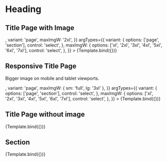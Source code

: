 

<Meta title="Patterns/Heading/Title" component={Title} />


# Heading

## Title Page with Image

<Canvas>
  <Story
    name="Title Page with Image"
    args={{
      title:
        'Thank you for sending a message! We have sent a copy to your inbox.',
      text: 'Auto-Center Grenchen AG has received your message. A common response time is around 1 to 4 days.',
      image: <img src="https://via.placeholder.com/302x320" />,
      variant: 'page',
      maxImgW: '2xl',
    }}
    argTypes={{
      variant: {
        options: ['page', 'section'],
        control: 'select',
      },
      maxImgW: {
        options: ['xl', '2xl', '3xl', '4xl', '5xl', '6xl', '7xl'],
        control: 'select',
      },
    }}
  >
    {Template.bind({})}
  </Story>
</Canvas>

<ArgsTable story="Title Page with Image" />

## Responsive Title Page

Bigger image on mobile and tablet viewports.

<Canvas>
  <Story
    name="Responsive Title Page"
    args={{
      title:
        'Thank you for sending a message! We have sent a copy to your inbox.',
      text: 'Auto-Center Grenchen AG has received your message. A common response time is around 1 to 4 days.',
      image: <img src="https://via.placeholder.com/302x320" />,
      variant: 'page',
      maxImgW: { sm: 'full', lg: '3xl' },
    }}
    argTypes={{
      variant: {
        options: ['page', 'section'],
        control: 'select',
      },
      maxImgW: {
        options: ['xl', '2xl', '3xl', '4xl', '5xl', '6xl', '7xl'],
        control: 'select',
      },
    }}
  >
    {Template.bind({})}
  </Story>
</Canvas>

<ArgsTable story="Responsive Title Page" />

## Title Page without image

<Canvas>
  <Story
    name="Title Page without image"
    args={{
      title:
        'Thank you for sending a message! We have sent a copy to your inbox.',
      text: 'Auto-Center Grenchen AG has received your message. A common response time is around 1 to 4 days.',
      variant: 'page',
    }}
    argTypes={{
      variant: {
        options: ['page', 'section'],
        control: 'select',
      },
    }}
  >
    {Template.bind({})}
  </Story>
</Canvas>

<ArgsTable story="Title Page without image" />

## Section

<Canvas>
  <Story
    name="Section"
    args={{
      title:
        'Thank you for sending a message! We have sent a copy to your inbox.',
      text: 'Auto-Center Grenchen AG has received your message. A common response time is around 1 to 4 days.',
      variant: 'section',
    }}
    argTypes={{
      variant: {
        options: ['page', 'section'],
        control: 'select',
      },
    }}
  >
    {Template.bind({})}
  </Story>
</Canvas>

<ArgsTable story="Section" />
